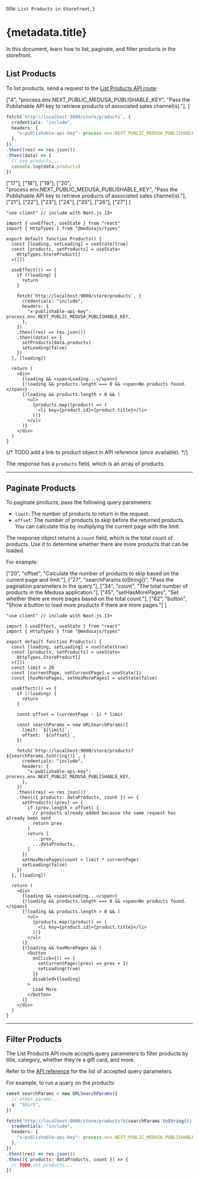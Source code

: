 
  title: `List Products in Storefront`,
}

# {metadata.title}

In this document, learn how to list, paginate, and filter products in the storefront.

## List Products

To list products, send a request to the [List Products API route](!api!/store#products_getproducts):

<CodeTabs group="store-request">
  <CodeTab label="Fetch API" value="fetch">

  ["4", "process.env.NEXT_PUBLIC_MEDUSA_PUBLISHABLE_KEY", "Pass the Publishable API key to retrieve products of associated sales channel(s)."], 
]

  ```ts highlights={fetchHighlights}
  fetch(`http://localhost:9000/store/products`, {
    credentials: "include",
    headers: {
      "x-publishable-api-key": process.env.NEXT_PUBLIC_MEDUSA_PUBLISHABLE_KEY,
    },
  })
  .then((res) => res.json())
  .then((data) => {
    // use products...
    console.log(data.products)
  })
  ```

  </CodeTab>
  <CodeTab label="React" value="react">

  ["17"], ["18"], ["19"], 
  ["20", "process.env.NEXT_PUBLIC_MEDUSA_PUBLISHABLE_KEY", "Pass the Publishable API key to retrieve products of associated sales channel(s)."], 
  ["21"], ["22"], ["23"], ["24"], ["25"], ["26"], ["27"]
]

  ```tsx highlights={highlights}
  "use client" // include with Next.js 13+

  import { useEffect, useState } from "react"
  import { HttpTypes } from "@medusajs/types"

  export default function Products() {
    const [loading, setLoading] = useState(true)
    const [products, setProducts] = useState<
      HttpTypes.StoreProduct[]
    >([])

    useEffect(() => {
      if (!loading) {
        return 
      }

      fetch(`http://localhost:9000/store/products`, {
        credentials: "include",
        headers: {
          "x-publishable-api-key": process.env.NEXT_PUBLIC_MEDUSA_PUBLISHABLE_KEY,
        },
      })
      .then((res) => res.json())
      .then((data) => {
        setProducts(data.products)
        setLoading(false)
      })
    }, [loading])

    return (
      <div>
        {loading && <span>Loading...</span>}
        {!loading && products.length === 0 && <span>No products found.</span>}
        {!loading && products.length > 0 && (
          <ul>
            {products.map((product) => (
              <li key={product.id}>{product.title}</li>
            ))}
          </ul>
        )}
      </div>
    )
  }
  ```

  </CodeTab>
</CodeTabs>

{/* TODO add a link to product object in API reference (once available). */}

The response has a `products` field, which is an array of products.

---

## Paginate Products

To paginate products, pass the following query parameters:

- `limit`: The number of products to return in the request.
- `offset`: The number of products to skip before the returned products. You can calculate this by multiplying the current page with the limit.

The response object returns a `count` field, which is the total count of products. Use it to determine whether there are more products that can be loaded.

For example:

  ["20", "offset", "Calculate the number of products to skip based on the current page and limit."],
  ["27", "searchParams.toString()", "Pass the pagination parameters in the query."], 
  ["34", "count", "The total number of products in the Medusa application."],
  ["45", "setHasMorePages", "Set whether there are more pages based on the total count."],
  ["62", "button", "Show a button to load more products if there are more pages."]
]

```tsx highlights={paginateHighlights}
"use client" // include with Next.js 13+

import { useEffect, useState } from "react"
import { HttpTypes } from "@medusajs/types"

export default function Products() {
  const [loading, setLoading] = useState(true)
  const [products, setProducts] = useState<
    HttpTypes.StoreProduct[]
  >([])
  const limit = 20
  const [currentPage, setCurrentPage] = useState(1)
  const [hasMorePages, setHasMorePages] = useState(false)

  useEffect(() => {
    if (!loading) {
      return 
    }

    const offset = (currentPage - 1) * limit

    const searchParams = new URLSearchParams({
      limit: `${limit}`,
      offset: `${offset}`,
    })

    fetch(`http://localhost:9000/store/products?${searchParams.toString()}`, {
      credentials: "include",
      headers: {
        "x-publishable-api-key": process.env.NEXT_PUBLIC_MEDUSA_PUBLISHABLE_KEY,
      },
    })
    .then((res) => res.json())
    .then(({ products: dataProducts, count }) => {
      setProducts((prev) => {
        if (prev.length > offset) {
          // products already added because the same request has already been sent
          return prev
        }
        return [
          ...prev,
          ...dataProducts,
        ]
      })
      setHasMorePages(count > limit * currentPage)
      setLoading(false)
    })
  }, [loading])

  return (
    <div>
      {loading && <span>Loading...</span>}
      {!loading && products.length === 0 && <span>No products found.</span>}
      {!loading && products.length > 0 && (
        <ul>
          {products.map((product) => (
            <li key={product.id}>{product.title}</li>
          ))}
        </ul>
      )}
      {!loading && hasMorePages && (
        <button 
          onClick={() => {
            setCurrentPage((prev) => prev + 1)
            setLoading(true)
          }}
          disabled={loading}
        >
          Load More
        </button>
      )}
    </div>
  )
}
```

---

## Filter Products

The List Products API route accepts query parameters to filter products by title, category, whether they're a gift card, and more.

Refer to the [API reference](!api!/store#products_getproducts) for the list of accepted query parameters.

For example, to run a query on the products:

```ts
const searchParams = new URLSearchParams({
  // other params...
  q: "Shirt",
})

fetch(`http://localhost:9000/store/products?${searchParams.toString()}`, {
  credentials: "include",
  headers: {
    "x-publishable-api-key": process.env.NEXT_PUBLIC_MEDUSA_PUBLISHABLE_KEY,
  },
})
.then((res) => res.json())
.then(({ products: dataProducts, count }) => {
  // TODO set products...
})
```

